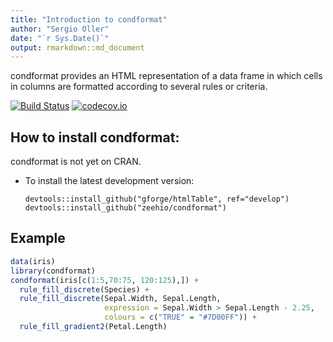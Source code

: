 ```yaml
---
title: "Introduction to condformat"
author: "Sergio Oller"
date: "`r Sys.Date()`"
output: rmarkdown::md_document
---
```


condformat provides an HTML representation of a data frame in which
cells in columns are formatted according to several rules or criteria.

[![Build Status](https://travis-ci.org/zeehio/condformat.svg?branch=master)](https://travis-ci.org/zeehio/condformat)
[![codecov.io](https://codecov.io/github/zeehio/condformat/coverage.svg?branch=master)](https://codecov.io/github/zeehio/condformat)

## How to install condformat:

condformat is not yet on CRAN.

* To install the latest development version: 

    ```
    devtools::install_github("gforge/htmlTable", ref="develop")
    devtools::install_github("zeehio/condformat")
    ```

## Example

```r
data(iris)
library(condformat)
condformat(iris[c(1:5,70:75, 120:125),]) +
  rule_fill_discrete(Species) + 
  rule_fill_discrete(Sepal.Width, Sepal.Length,
                     expression = Sepal.Width > Sepal.Length - 2.25,
                     colours = c("TRUE" = "#7D00FF")) + 
  rule_fill_gradient2(Petal.Length)
```

